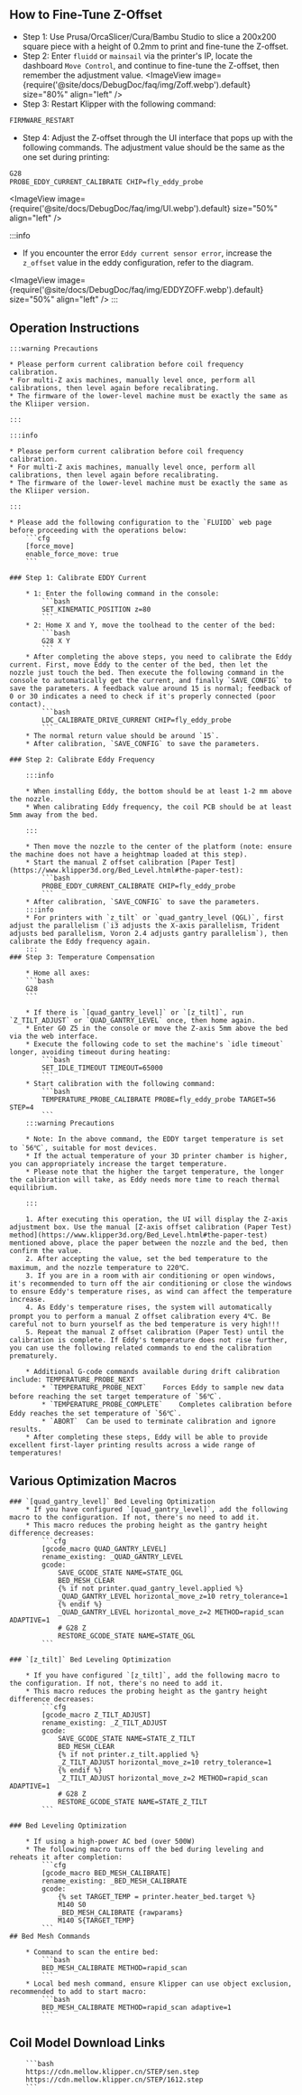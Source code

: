 ## How to Fine-Tune Z-Offset

* Step 1: Use Prusa/OrcaSlicer/Cura/Bambu Studio to slice a 200x200 square piece with a height of 0.2mm to print and fine-tune the Z-offset.
* Step 2: Enter `fluidd` or `mainsail` via the printer's IP, locate the dashboard `Move Control`, and continue to fine-tune the Z-offset, then remember the adjustment value.
<ImageView image={require('@site/docs/DebugDoc/faq/img/Zoff.webp').default} size="80%" align="left" />
* Step 3: Restart Klipper with the following command:
```bash
FIRMWARE_RESTART
```
* Step 4: Adjust the Z-offset through the UI interface that pops up with the following commands. The adjustment value should be the same as the one set during printing:
```bash
G28
PROBE_EDDY_CURRENT_CALIBRATE CHIP=fly_eddy_probe
```
<ImageView image={require('@site/docs/DebugDoc/faq/img/UI.webp').default} size="50%" align="left" />

:::info
* If you encounter the error `Eddy current sensor error`, increase the `z_offset` value in the eddy configuration, refer to the diagram.

<ImageView image={require('@site/docs/DebugDoc/faq/img/EDDYZOFF.webp').default} size="50%" align="left" />
:::

## Operation Instructions

    :::warning Precautions

    * Please perform current calibration before coil frequency calibration.
    * For multi-Z axis machines, manually level once, perform all calibrations, then level again before recalibrating.
    * The firmware of the lower-level machine must be exactly the same as the Kliiper version.

    :::

    :::info

    * Please perform current calibration before coil frequency calibration.
    * For multi-Z axis machines, manually level once, perform all calibrations, then level again before recalibrating.
    * The firmware of the lower-level machine must be exactly the same as the Kliiper version.

    :::

    * Please add the following configuration to the `FLUIDD` web page before proceeding with the operations below:
        ```cfg
        [force_move]
        enable_force_move: true
        ```

    ### Step 1: Calibrate EDDY Current

        * 1: Enter the following command in the console:
            ```bash
            SET_KINEMATIC_POSITION z=80
            ```
        * 2: Home X and Y, move the toolhead to the center of the bed:
            ```bash
            G28 X Y
            ```
        * After completing the above steps, you need to calibrate the Eddy current. First, move Eddy to the center of the bed, then let the nozzle just touch the bed. Then execute the following command in the console to automatically get the current, and finally `SAVE_CONFIG` to save the parameters. A feedback value around 15 is normal; feedback of 0 or 30 indicates a need to check if it's properly connected (poor contact).
            ```bash
            LDC_CALIBRATE_DRIVE_CURRENT CHIP=fly_eddy_probe
            ```
        * The normal return value should be around `15`.
        * After calibration, `SAVE_CONFIG` to save the parameters.

    ### Step 2: Calibrate Eddy Frequency

        :::info

        * When installing Eddy, the bottom should be at least 1-2 mm above the nozzle.
        * When calibrating Eddy frequency, the coil PCB should be at least 5mm away from the bed.

        :::

        * Then move the nozzle to the center of the platform (note: ensure the machine does not have a heightmap loaded at this step).
        * Start the manual Z offset calibration [Paper Test](https://www.klipper3d.org/Bed_Level.html#the-paper-test):
            ```bash
            PROBE_EDDY_CURRENT_CALIBRATE CHIP=fly_eddy_probe
            ```
        * After calibration, `SAVE_CONFIG` to save the parameters.
        :::info
        * For printers with `z_tilt` or `quad_gantry_level (QGL)`, first adjust the parallelism (`i3 adjusts the X-axis parallelism, Trident adjusts bed parallelism, Voron 2.4 adjusts gantry parallelism`), then calibrate the Eddy frequency again.
        :::
    ### Step 3: Temperature Compensation

        * Home all axes:
        ```bash
        G28
        ```

        * If there is `[quad_gantry_level]` or `[z_tilt]`, run `Z_TILT_ADJUST` or `QUAD_GANTRY_LEVEL` once, then home again.
        * Enter G0 Z5 in the console or move the Z-axis 5mm above the bed via the web interface.
        * Execute the following code to set the machine's `idle timeout` longer, avoiding timeout during heating:
            ```bash
            SET_IDLE_TIMEOUT TIMEOUT=65000
            ```
        * Start calibration with the following command:
            ```bash
            TEMPERATURE_PROBE_CALIBRATE PROBE=fly_eddy_probe TARGET=56 STEP=4
            ```
        :::warning Precautions

        * Note: In the above command, the EDDY target temperature is set to `56℃`, suitable for most devices.
        * If the actual temperature of your 3D printer chamber is higher, you can appropriately increase the target temperature.
        * Please note that the higher the target temperature, the longer the calibration will take, as Eddy needs more time to reach thermal equilibrium.

        :::

        1. After executing this operation, the UI will display the Z-axis adjustment box. Use the manual [Z-axis offset calibration (Paper Test) method](https://www.klipper3d.org/Bed_Level.html#the-paper-test) mentioned above, place the paper between the nozzle and the bed, then confirm the value.
        2. After accepting the value, set the bed temperature to the maximum, and the nozzle temperature to 220℃.
        3. If you are in a room with air conditioning or open windows, it's recommended to turn off the air conditioning or close the windows to ensure Eddy's temperature rises, as wind can affect the temperature increase.
        4. As Eddy's temperature rises, the system will automatically prompt you to perform a manual Z offset calibration every 4℃. Be careful not to burn yourself as the bed temperature is very high!!!
        5. Repeat the manual Z offset calibration (Paper Test) until the calibration is complete. If Eddy's temperature does not rise further, you can use the following related commands to end the calibration prematurely.

        * Additional G-code commands available during drift calibration include: TEMPERATURE_PROBE_NEXT
            * `TEMPERATURE_PROBE_NEXT`    Forces Eddy to sample new data before reaching the set target temperature of `56℃`.
            * `TEMPERATURE_PROBE_COMPLETE`    Completes calibration before Eddy reaches the set temperature of `56℃`.
            * `ABORT`  Can be used to terminate calibration and ignore results.
        * After completing these steps, Eddy will be able to provide excellent first-layer printing results across a wide range of temperatures!
## Various Optimization Macros

    ### `[quad_gantry_level]` Bed Leveling Optimization
        * If you have configured `[quad_gantry_level]`, add the following macro to the configuration. If not, there's no need to add it.
        * This macro reduces the probing height as the gantry height difference decreases:
            ```cfg
            [gcode_macro QUAD_GANTRY_LEVEL]
            rename_existing: _QUAD_GANTRY_LEVEL
            gcode:
                SAVE_GCODE_STATE NAME=STATE_QGL
                BED_MESH_CLEAR
                {% if not printer.quad_gantry_level.applied %}
                _QUAD_GANTRY_LEVEL horizontal_move_z=10 retry_tolerance=1
                {% endif %}
                _QUAD_GANTRY_LEVEL horizontal_move_z=2 METHOD=rapid_scan ADAPTIVE=1
                # G28 Z
                RESTORE_GCODE_STATE NAME=STATE_QGL
            ```

    ### `[z_tilt]` Bed Leveling Optimization

        * If you have configured `[z_tilt]`, add the following macro to the configuration. If not, there's no need to add it.
        * This macro reduces the probing height as the gantry height difference decreases:
            ```cfg
            [gcode_macro Z_TILT_ADJUST]
            rename_existing: _Z_TILT_ADJUST
            gcode:
                SAVE_GCODE_STATE NAME=STATE_Z_TILT
                BED_MESH_CLEAR
                {% if not printer.z_tilt.applied %}
                _Z_TILT_ADJUST horizontal_move_z=10 retry_tolerance=1
                {% endif %}
                _Z_TILT_ADJUST horizontal_move_z=2 METHOD=rapid_scan ADAPTIVE=1
                # G28 Z
                RESTORE_GCODE_STATE NAME=STATE_Z_TILT
            ```

    ### Bed Leveling Optimization

        * If using a high-power AC bed (over 500W)
        * The following macro turns off the bed during leveling and reheats it after completion:
            ```cfg
            [gcode_macro BED_MESH_CALIBRATE]
            rename_existing: _BED_MESH_CALIBRATE
            gcode:
                {% set TARGET_TEMP = printer.heater_bed.target %}
                M140 S0
                _BED_MESH_CALIBRATE {rawparams}
                M140 S{TARGET_TEMP}
            ```
    ## Bed Mesh Commands

        * Command to scan the entire bed:
            ```bash
            BED_MESH_CALIBRATE METHOD=rapid_scan
            ```
        * Local bed mesh command, ensure Klipper can use object exclusion, recommended to add to start macro:
            ```bash
            BED_MESH_CALIBRATE METHOD=rapid_scan adaptive=1 
            ```

## Coil Model Download Links

        ```bash
        https://cdn.mellow.klipper.cn/STEP/sen.step
        https://cdn.mellow.klipper.cn/STEP/1612.step
        ```